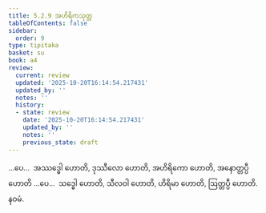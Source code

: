 ```yaml
---
title: 5.2.9 အဟိရိကသုတ္တ
tableOfContents: false
sidebar:
  order: 9
type: tipitaka
basket: su
book: a4
review:
  current: review
  updated: '2025-10-20T16:14:54.217431'
  updated_by: ''
  notes: ''
  history:
  - state: review
    date: '2025-10-20T16:14:54.217431'
    updated_by: ''
    notes: ''
    previous_state: draft
---
```



<DynamicBreadcrumb />


<ReviewStatus review={frontmatter.review} showDetails={true} />

<HypothesisAnnotation frontmatter={frontmatter} />

<Division number="219" book="a4" e="ch" v="15" p="549">

<Paragraph number="1392" book="a4">
…ပေ…  အဿဒ္ဓေါ ဟောတိ, ဒုဿီလော ဟောတိ, အဟိရိကော ဟောတိ, အနောတ္တပ္ပီ ဟောတိ …ပေ…  သဒ္ဓေါ ဟောတိ, သီလဝါ ဟောတိ, ဟိရိမာ ဟောတိ, ဩတ္တပ္ပီ ဟောတိ.

</Paragraph>
</Division>

<Paragraph number="1393" type="center" book="a4">
နဝမံ.
</Paragraph>